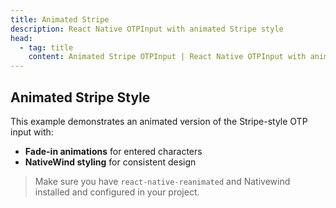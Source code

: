 ```yaml
---
title: Animated Stripe
description: React Native OTPInput with animated Stripe style
head:
  - tag: title
    content: Animated Stripe OTPInput | React Native OTPInput with animated Stripe style
---
```



## Animated Stripe Style

This example demonstrates an animated version of the Stripe-style OTP input with:

- **Fade-in animations** for entered characters
- **NativeWind styling** for consistent design

> Make sure you have `react-native-reanimated` and Nativewind installed and configured in your project.

<Code
  code={animatedStripeCode}
  lang="tsx"
  title="animated-stripe-nativewind.tsx"
/>
